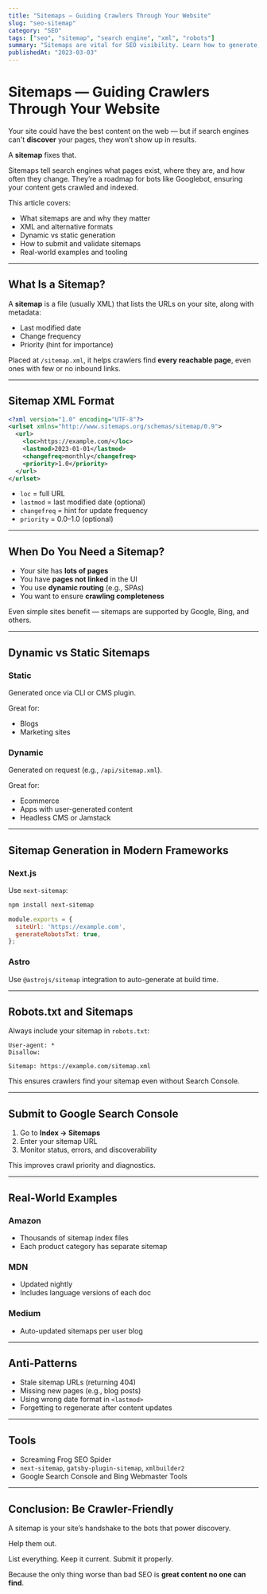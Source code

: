 ```yaml
---
title: "Sitemaps — Guiding Crawlers Through Your Website"
slug: "seo-sitemap"
category: "SEO"
tags: ["seo", "sitemap", "search engine", "xml", "robots"]
summary: "Sitemaps are vital for SEO visibility. Learn how to generate, structure, and serve XML sitemaps to help search engines discover and index your site's pages effectively."
publishedAt: "2023-03-03"
---
```


# Sitemaps — Guiding Crawlers Through Your Website

Your site could have the best content on the web — but if search engines can't **discover** your pages, they won’t show up in results.

A **sitemap** fixes that.

Sitemaps tell search engines what pages exist, where they are, and how often they change. They’re a roadmap for bots like Googlebot, ensuring your content gets crawled and indexed.

This article covers:
- What sitemaps are and why they matter
- XML and alternative formats
- Dynamic vs static generation
- How to submit and validate sitemaps
- Real-world examples and tooling

---

## What Is a Sitemap?

A **sitemap** is a file (usually XML) that lists the URLs on your site, along with metadata:
- Last modified date
- Change frequency
- Priority (hint for importance)

Placed at `/sitemap.xml`, it helps crawlers find **every reachable page**, even ones with few or no inbound links.

---

## Sitemap XML Format

```xml
<?xml version="1.0" encoding="UTF-8"?>
<urlset xmlns="http://www.sitemaps.org/schemas/sitemap/0.9">
  <url>
    <loc>https://example.com/</loc>
    <lastmod>2023-01-01</lastmod>
    <changefreq>monthly</changefreq>
    <priority>1.0</priority>
  </url>
</urlset>
```

- `loc` = full URL
- `lastmod` = last modified date (optional)
- `changefreq` = hint for update frequency
- `priority` = 0.0–1.0 (optional)

---

## When Do You Need a Sitemap?

- Your site has **lots of pages**
- You have **pages not linked** in the UI
- You use **dynamic routing** (e.g., SPAs)
- You want to ensure **crawling completeness**

Even simple sites benefit — sitemaps are supported by Google, Bing, and others.

---

## Dynamic vs Static Sitemaps

### Static

Generated once via CLI or CMS plugin.

Great for:
- Blogs
- Marketing sites

### Dynamic

Generated on request (e.g., `/api/sitemap.xml`).

Great for:
- Ecommerce
- Apps with user-generated content
- Headless CMS or Jamstack

---

## Sitemap Generation in Modern Frameworks

### Next.js

Use `next-sitemap`:

```bash
npm install next-sitemap
```

```js
module.exports = {
  siteUrl: 'https://example.com',
  generateRobotsTxt: true,
};
```

### Astro

Use `@astrojs/sitemap` integration to auto-generate at build time.

---

## Robots.txt and Sitemaps

Always include your sitemap in `robots.txt`:

```
User-agent: *
Disallow:

Sitemap: https://example.com/sitemap.xml
```

This ensures crawlers find your sitemap even without Search Console.

---

## Submit to Google Search Console

1. Go to **Index → Sitemaps**
2. Enter your sitemap URL
3. Monitor status, errors, and discoverability

This improves crawl priority and diagnostics.

---

## Real-World Examples

### Amazon

- Thousands of sitemap index files
- Each product category has separate sitemap

### MDN

- Updated nightly
- Includes language versions of each doc

### Medium

- Auto-updated sitemaps per user blog

---

## Anti-Patterns

- Stale sitemap URLs (returning 404)
- Missing new pages (e.g., blog posts)
- Using wrong date format in `<lastmod>`
- Forgetting to regenerate after content updates

---

## Tools

- Screaming Frog SEO Spider
- `next-sitemap`, `gatsby-plugin-sitemap`, `xmlbuilder2`
- Google Search Console and Bing Webmaster Tools

---

## Conclusion: Be Crawler-Friendly

A sitemap is your site’s handshake to the bots that power discovery.

Help them out.

List everything. Keep it current. Submit it properly.

Because the only thing worse than bad SEO is **great content no one can find**.

